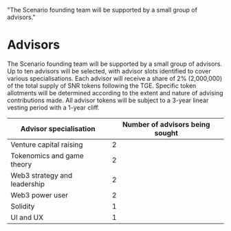   "The Scenario founding team will be supported by a small group of advisors."

# Advisors

The Scenario founding team will be supported by a small group of advisors. Up to ten advisors will be selected, with advisor slots identified to cover various specialisations. Each advisor will receive a share of 2% (2,000,000) of the total supply of SNR tokens following the TGE. Specific token allotments will be determined according to the extent and nature of advising contributions made. All advisor tokens will be subject to a 3-year linear vesting period with a 1-year cliff. 

<table class="table-auto">
    <thead>
        <tr>
            <th>
                <span>Advisor specialisation</span>
            </th>
            <th>
                <span>Number of advisors being sought</span>
            </th>
        </tr>
    </thead>
    <tbody>
        <tr>
            <td>Venture capital raising</td>
            <td>2</td>
        </tr>
        <tr>
            <td>Tokenomics and game theory</td>
            <td>2</td>
        </tr>
        <tr>
            <td>Web3 strategy and leadership</td>
            <td>2</td>
        </tr>
        <tr>
            <td>Web3 power user</td>
            <td>2</td>
        </tr>
        <tr>
            <td>Solidity</td>
            <td>1</td>
        </tr>
        <tr>
            <td>UI and UX</td>
            <td>1</td>
        </tr>
    </tbody>
</table>